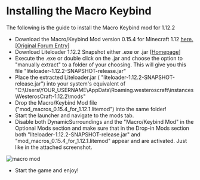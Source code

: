 # Installing the Macro Keybind

The following is the guide to install the Macro Keybind mod for 1.12.2



* Download the Macro/Keybind Mod version 0.15.4 for Minecraft 1.12 [here.](http://eq2.co.uk/minecraft/mods/mod_macros_0.15.4_for_1.12.1.litemod) [[Original Forum Entry](https://www.minecraftforum.net/forums/mapping-and-modding-java-edition/minecraft-mods/1275039-macro-keybind-mod)]
* Download Liteloader 1.12.2 Snapshot either .exe or .jar [[Homepage](http://www.liteloader.com/download#snapshot_11220)]
* Execute the .exe or double click on the .jar and choose the option to "manually extract" to a folder of your choosing. This will give you this file "liteloader-1.12.2-SNAPSHOT-release.jar"
* Place the extracted Liteloader.jar ( "liteloader-1.12.2-SNAPSHOT-release.jar") into your system's equivalent of "C:\Users\YOUR_USERNAME\AppData\Roaming\.westeroscraft\instances\WesterosCraft-1.12.2\mods"
* Drop the Macro/Keybind Mod file ("mod_macros_0.15.4_for_1.12.1.litemod") into the same folder!
* Start the launcher and navigate to the mods tab.
* Disable both DynamicSurroundings and the "Macro/Keybind Mod" in the Optional Mods section and make sure that in the Drop-in Mods section both "liteloader-1.12.2-SNAPSHOT-release.jar" and "mod_macros_0.15.4_for_1.12.1.litemod" appear and are activated. Just like in the attached screenshot.




![macro mod](https://cdn.sanity.io/images/1as7cn02/production/6a262bbe129ace29944bbb9d7da4953d7f71bc65-1046x670.png)

* Start the game and enjoy!
